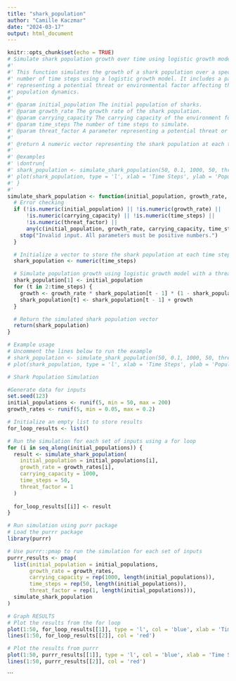 ```yaml
---
title: "shark_population"
author: "Camille Kaczmar"
date: "2024-03-17"
output: html_document
---
```


```r
knitr::opts_chunk$set(echo = TRUE)
# Simulate shark population growth over time using logistic growth model with a parameter
#'
#' This function simulates the growth of a shark population over a specified
#' number of time steps using a logistic growth model. It includes a parameter
#' representing a potential threat or environmental factor affecting the shark
#' population dynamics.
#'
#' @param initial_population The initial population of sharks.
#' @param growth_rate The growth rate of the shark population.
#' @param carrying_capacity The carrying capacity of the environment for sharks.
#' @param time_steps The number of time steps to simulate.
#' @param threat_factor A parameter representing a potential threat or environmental factor.
#'
#' @return A numeric vector representing the shark population at each time step.
#'
#' @examples
#' \dontrun{
#' shark_population <- simulate_shark_population(50, 0.1, 1000, 50, threat_factor = 0.8)
#' plot(shark_population, type = 'l', xlab = 'Time Steps', ylab = 'Population', main = 'Shark Population Growth')
#' }
#'
simulate_shark_population <- function(initial_population, growth_rate, carrying_capacity, time_steps, threat_factor = 1) {
  # Error checking
  if (!is.numeric(initial_population) || !is.numeric(growth_rate) ||
      !is.numeric(carrying_capacity) || !is.numeric(time_steps) ||
      !is.numeric(threat_factor) ||
      any(c(initial_population, growth_rate, carrying_capacity, time_steps, threat_factor) <= 0)) {
    stop("Invalid input. All parameters must be positive numbers.")
  }

  # Initialize a vector to store the shark population at each time step
  shark_population <- numeric(time_steps)

  # Simulate population growth using logistic growth model with a threat factor
  shark_population[1] <- initial_population
  for (t in 2:time_steps) {
    growth <- growth_rate * shark_population[t - 1] * (1 - shark_population[t - 1] / carrying_capacity) * threat_factor
    shark_population[t] <- shark_population[t - 1] + growth
  }

  # Return the simulated shark population vector
  return(shark_population)
}

# Example usage
# Uncomment the lines below to run the example
# shark_population <- simulate_shark_population(50, 0.1, 1000, 50, threat_factor = 0.8)
# plot(shark_population, type = 'l', xlab = 'Time Steps', ylab = 'Population', main = 'Shark Population Growth')

```


```r
# Shark Population Simulation

#Generate data for inputs
set.seed(123)
initial_populations <- runif(5, min = 50, max = 200)
growth_rates <- runif(5, min = 0.05, max = 0.2)
```


```r
# Initialize an empty list to store results
for_loop_results <- list()

# Run the simulation for each set of inputs using a for loop
for (i in seq_along(initial_populations)) {
  result <- simulate_shark_population(
    initial_population = initial_populations[i],
    growth_rate = growth_rates[i],
    carrying_capacity = 1000,
    time_steps = 50,
    threat_factor = 1
  )
  
  for_loop_results[[i]] <- result
}
```


```r
# Run simulation using purr package
# Load the purrr package
library(purrr)

# Use purrr::pmap to run the simulation for each set of inputs
purrr_results <- pmap(
  list(initial_population = initial_populations,
       growth_rate = growth_rates,
       carrying_capacity = rep(1000, length(initial_populations)),
       time_steps = rep(50, length(initial_populations)),
       threat_factor = rep(1, length(initial_populations))),
  simulate_shark_population
)
```

```r
# Graph RESULTS 
# Plot the results from the for loop
plot(1:50, for_loop_results[[1]], type = 'l', col = 'blue', xlab = 'Time Steps', ylab = 'Population', main = 'Shark Population Simulation - For Loop')
lines(1:50, for_loop_results[[2]], col = 'red')

# Plot the results from purrr
plot(1:50, purrr_results[[1]], type = 'l', col = 'blue', xlab = 'Time Steps', ylab = 'Population', main = 'Shark Population Simulation - purrr')
lines(1:50, purrr_results[[2]], col = 'red')
```
```

